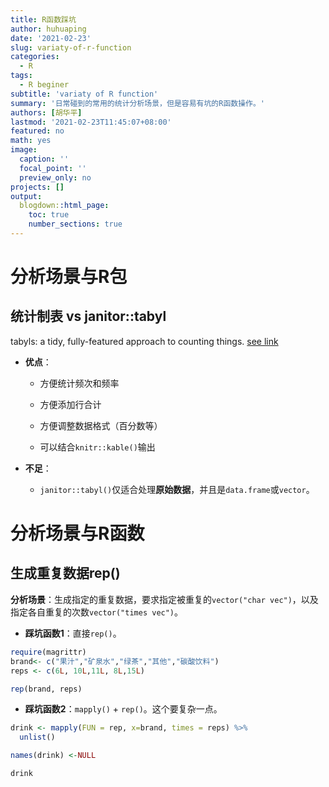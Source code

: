 ```yaml
---
title: R函数踩坑
author: huhuaping
date: '2021-02-23'
slug: variaty-of-r-function
categories:
  - R
tags:
  - R beginer
subtitle: 'variaty of R function'
summary: '日常碰到的常用的统计分析场景，但是容易有坑的R函数操作。'
authors: [胡华平]
lastmod: '2021-02-23T11:45:07+08:00'
featured: no
math: yes
image:
  caption: ''
  focal_point: ''
  preview_only: no
projects: []
output:
  blogdown::html_page:
    toc: true
    number_sections: true
---
```


# 分析场景与R包

## 统计制表 vs janitor::tabyl

tabyls: a tidy, fully-featured approach to counting things. [see link](https://cran.r-project.org/web/packages/janitor/vignettes/tabyls.html)

- **优点**：

    - 方便统计频次和频率
    
    - 方便添加行合计
    
    - 方便调整数据格式（百分数等）
    
    - 可以结合`knitr::kable()`输出


- **不足**：

    - `janitor::tabyl()`仅适合处理**原始数据**，并且是`data.frame`或`vector`。


# 分析场景与R函数

## 生成重复数据rep()

**分析场景**：生成指定的重复数据，要求指定被重复的`vector("char vec")`，以及指定各自重复的次数`vector("times vec")`。

- **踩坑函数1**：直接`rep()`。

```r
require(magrittr)
brand<- c("果汁","矿泉水","绿茶","其他","碳酸饮料")
reps <- c(6L, 10L,11L, 8L,15L)

rep(brand, reps)

```

- **踩坑函数2**：`mapply()` + `rep()`。这个要复杂一点。

```r
drink <- mapply(FUN = rep, x=brand, times = reps) %>%
  unlist()

names(drink) <-NULL

drink
```


